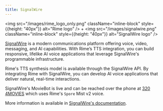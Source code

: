 ```yaml
---
title: SignalWire
---
```


<img src="/images/rime_logo_only.png" className="inline-block" style={{height: "40px"}} alt="Rime logo" />
<span className="mx-2">+</span>
<img src="/images/signalwire.png" className="inline-block" style={{height: "40px"}} alt="SignalWire logo" />

[SignalWire](https://signalwire.com/) is a modern communications platform offering voice, video, messaging, and AI capabilities. With Rime’s TTS integration, you can build responsive, lifelike AI voice applications that leverage SignalWire's programmable infrastructure.

Rime's TTS synthesis model is available through the SignalWire API. By integrating Rime with SignalWire, you can develop AI voice applications that deliver natural, real-time interactions.

SignalWire's MovieBot is live and can be reached over the phone at <a href="tel:13204668437">320 4MOVIES</a> which uses Rime's `Spore` Mist v2 voice.

More information is available in [SignalWire's documentation](https://developer.signalwire.com/).